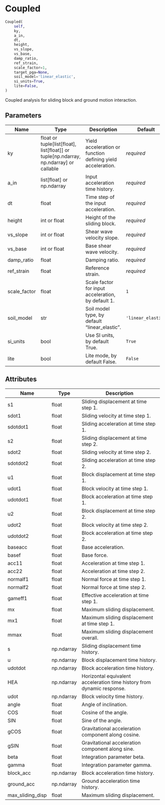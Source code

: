 # Coupled { #pyslammer.Coupled }

```python
Coupled(
    self,
    ky,
    a_in,
    dt,
    height,
    vs_slope,
    vs_base,
    damp_ratio,
    ref_strain,
    scale_factor=1,
    target_pga=None,
    soil_model='linear_elastic',
    si_units=True,
    lite=False,
)
```

Coupled analysis for sliding block and ground motion interaction.

## Parameters {.doc-section .doc-section-parameters}

| Name         | Type                                                                                          | Description                                                 | Default            |
|--------------|-----------------------------------------------------------------------------------------------|-------------------------------------------------------------|--------------------|
| ky           | float or tuple\[list\[float\], list\[float\]\] or tuple\[np.ndarray, np.ndarray\] or callable | Yield acceleration or function defining yield acceleration. | _required_         |
| a_in         | list\[float\] or np.ndarray                                                                   | Input acceleration time history.                            | _required_         |
| dt           | float                                                                                         | Time step of the input acceleration.                        | _required_         |
| height       | int or float                                                                                  | Height of the sliding block.                                | _required_         |
| vs_slope     | int or float                                                                                  | Shear wave velocity slope.                                  | _required_         |
| vs_base      | int or float                                                                                  | Base shear wave velocity.                                   | _required_         |
| damp_ratio   | float                                                                                         | Damping ratio.                                              | _required_         |
| ref_strain   | float                                                                                         | Reference strain.                                           | _required_         |
| scale_factor | float                                                                                         | Scale factor for input acceleration, by default 1.          | `1`                |
| soil_model   | str                                                                                           | Soil model type, by default "linear_elastic".               | `'linear_elastic'` |
| si_units     | bool                                                                                          | Use SI units, by default True.                              | `True`             |
| lite         | bool                                                                                          | Lite mode, by default False.                                | `False`            |

## Attributes {.doc-section .doc-section-attributes}

| Name             | Type       | Description                                                            |
|------------------|------------|------------------------------------------------------------------------|
| s1               | float      | Sliding displacement at time step 1.                                   |
| sdot1            | float      | Sliding velocity at time step 1.                                       |
| sdotdot1         | float      | Sliding acceleration at time step 1.                                   |
| s2               | float      | Sliding displacement at time step 2.                                   |
| sdot2            | float      | Sliding velocity at time step 2.                                       |
| sdotdot2         | float      | Sliding acceleration at time step 2.                                   |
| u1               | float      | Block displacement at time step 1.                                     |
| udot1            | float      | Block velocity at time step 1.                                         |
| udotdot1         | float      | Block acceleration at time step 1.                                     |
| u2               | float      | Block displacement at time step 2.                                     |
| udot2            | float      | Block velocity at time step 2.                                         |
| udotdot2         | float      | Block acceleration at time step 2.                                     |
| baseacc          | float      | Base acceleration.                                                     |
| basef            | float      | Base force.                                                            |
| acc11            | float      | Acceleration at time step 1.                                           |
| acc22            | float      | Acceleration at time step 2.                                           |
| normalf1         | float      | Normal force at time step 1.                                           |
| normalf2         | float      | Normal force at time step 2.                                           |
| gameff1          | float      | Effective acceleration at time step 1.                                 |
| mx               | float      | Maximum sliding displacement.                                          |
| mx1              | float      | Maximum sliding displacement at time step 1.                           |
| mmax             | float      | Maximum sliding displacement overall.                                  |
| s                | np.ndarray | Sliding displacement time history.                                     |
| u                | np.ndarray | Block displacement time history.                                       |
| udotdot          | np.ndarray | Block acceleration time history.                                       |
| HEA              | np.ndarray | Horizontal equivalent acceleration time history from dynamic response. |
| udot             | np.ndarray | Block velocity time history.                                           |
| angle            | float      | Angle of inclination.                                                  |
| COS              | float      | Cosine of the angle.                                                   |
| SIN              | float      | Sine of the angle.                                                     |
| gCOS             | float      | Gravitational acceleration component along cosine.                     |
| gSIN             | float      | Gravitational acceleration component along sine.                       |
| beta             | float      | Integration parameter beta.                                            |
| gamma            | float      | Integration parameter gamma.                                           |
| block_acc        | np.ndarray | Block acceleration time history.                                       |
| ground_acc       | np.ndarray | Ground acceleration time history.                                      |
| max_sliding_disp | float      | Maximum sliding displacement.                                          |